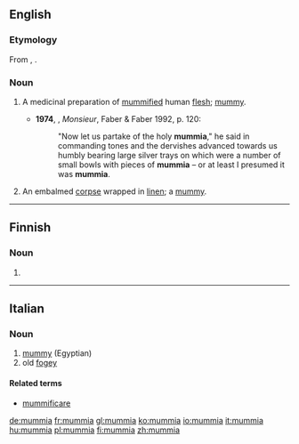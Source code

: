 ==English==

===Etymology===
From {{etyl|LL.|en}} {{term|mummia|lang=la}}, {{m|la|mumia}}.

===Noun===
{{en-noun|-}}

# {{context|historical|lang=en}} A medicinal preparation of [[mummified]] human [[flesh]]; [[mummy]].
#* '''1974''', {{w|Lawrence Durrell}}, ''Monsieur'', Faber & Faber 1992, p. 120:
#*: "Now let us partake of the holy '''mummia'''," he said in commanding tones and the dervishes advanced towards us humbly bearing large silver trays on which were a number of small bowls with pieces of '''mummia''' – or at least I presumed it was '''mummia'''.
# {{context|historical|lang=en}} An embalmed [[corpse]] wrapped in [[linen]]; a [[mummy]].

----

==Finnish==

===Noun===
{{head|fi|noun form}}

# {{fi-form of|case=partitive|pl=singular|mummi}}

----

==Italian==

===Noun===
{{it-noun|f}}

# [[mummy]] (Egyptian)
# old [[fogey]]

====Related terms====
* [[mummificare]]

[[de:mummia]]
[[fr:mummia]]
[[gl:mummia]]
[[ko:mummia]]
[[io:mummia]]
[[it:mummia]]
[[hu:mummia]]
[[pl:mummia]]
[[fi:mummia]]
[[zh:mummia]]